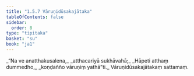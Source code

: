 ```yaml
---
title: "1.5.7 Vāruṇidūsakajātaka"
tableOfContents: false
sidebar:
  order: 8
type: "tipitaka"
basket: "su"
book: "ja1"
---
```



<DynamicBreadcrumb />

<Division number="47" book="ja1" bookNo="22" page="12">

<Paragraph number="102" type="verses" book="ja1">
_“Na ve anatthakusalena,_  
_atthacariyā sukhāvahā;_  
_Hāpeti atthaṃ dummedho,_  
_koṇḍañño vāruṇiṃ yathā”ti._  


</Paragraph>
</Division>

<Paragraph number="103" type="center" book="ja1">
Vāruṇidūsakajātakaṃ sattamaṃ.
</Paragraph>